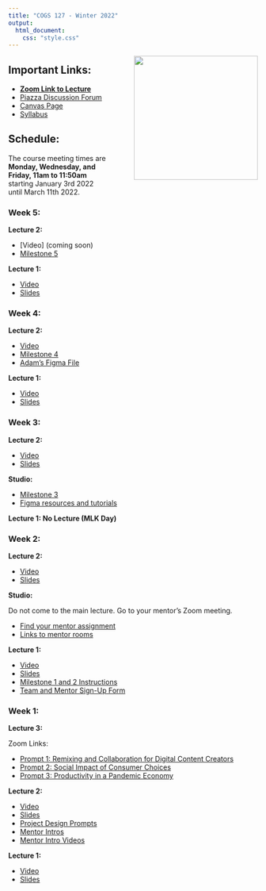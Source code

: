 ```yaml
---
title: "COGS 127 - Winter 2022"
output: 
  html_document:
    css: "style.css"
---
```


<a href="https://en.wikipedia.org/wiki/Saturn_Devouring_His_Son"><img src="saturn.png" style="float:right;width:250px;margin-left:50px;margin-bottom:25px;"></a>

## Important Links:

- [**Zoom Link to Lecture**](https://ucsd.zoom.us/j/94147038462)
- [Piazza Discussion Forum](https://piazza.com/ucsd/winter2022/cogs127)
- [Canvas Page](https://canvas.ucsd.edu/courses/34927)
- [Syllabus](https://docs.google.com/document/d/1JdQFcB2yX53teMEPZfQtVoQU2zGOb-5pBbqejgT928E/edit?usp=sharing)

## Schedule:

The course meeting times are 
**Monday, Wednesday, and Friday, 11am to 11:50am** starting January 3rd 2022 
until March 11th 2022.

### Week 5:

**Lecture 2:**

  - [Video] (coming soon)
  - [Milestone 5](https://docs.google.com/document/d/1137ooxjxhVMFcml-28kfd3O9ee7e4L2oZRnEbs47Uwc/edit?usp=sharing)

**Lecture 1:**

  - [Video](https://youtu.be/uSCbMvRW56Y)
  - [Slides](https://docs.google.com/presentation/d/1yBdowl-PCIVlE0sHN4azwr9bYco_aNSD15MKj4AgEdI/edit?usp=sharing)

### Week 4:

**Lecture 2:**

  - [Video](https://youtu.be/92DImnCm78Y)
  - [Milestone 4](https://docs.google.com/document/d/1h9IfC71HF6uYT6LwLRUeKzrPXT4bmQeyIbegYU4MS0Q/edit?usp=sharing)
  - [Adam's Figma File](https://www.figma.com/file/KjRMbCiqPjgFbZdHHzdndb/1%2F28?node-id=201%3A4067)

**Lecture 1:**

  - [Video](https://youtu.be/1QaTf3Y1XqE)
  - [Slides](https://docs.google.com/presentation/d/1GUk8zuXlyTWGuFwl_Pi0ABaKy3tmIOfhB-E9HlZngV0/edit?usp=sharing)

### Week 3:

**Lecture 2:**

  - [Video](https://youtu.be/lKu7-qYj1r8)
  - [Slides](https://docs.google.com/presentation/d/1QG_1tG9-3oiaq6mwK1jj7zHsjWNOK4W2elPcphHbAFg/edit?usp=sharing)

**Studio:**

- [Milestone 3](https://docs.google.com/document/d/156bXpAZ6e3oyrclh6qWvzKhYXcjp1iErts40ewHe3eU/edit?usp=sharing)
- [Figma resources and tutorials](https://docs.google.com/document/d/1XyImIRs7U2VQBh-rmtJVCB4E43PRtYEcXM0b12zS9Cc/edit?usp=sharing)

**Lecture 1: No Lecture (MLK Day)**

### Week 2:

**Lecture 2:**

  - [Video](https://youtu.be/XrXEZ0IiYtc)
  - [Slides](https://docs.google.com/presentation/d/1DVAGhSNrN7WQQOwJiOLaA8sEqtfoT8jUa_5CCKKCXrg/edit?usp=sharing)

**Studio:**
  
  Do not come to the main lecture. Go to your mentor's Zoom meeting.

  - [Find your mentor assignment](https://docs.google.com/spreadsheets/d/1C2b8ukxldZmQ8ru3IZe-V5N7Ex1IBeyVJeMVfVSti_E/edit?usp=sharing)
  - [Links to mentor rooms](https://docs.google.com/document/d/1fa0RJkTf0BcnDQUaFWw-rjw1MpoLvI_VGAq4nDpqFRE/edit)

**Lecture 1:**

  - [Video](https://youtu.be/f4c2_X98eWg)
  - [Slides](https://docs.google.com/presentation/d/1WmrC8dxQ4truRZa4DiHHiYsMGXgb7YiOluCs7WNWqg8/edit?usp=sharing)
  - [Milestone 1 and 2 Instructions](https://docs.google.com/document/d/1Ns9ej3XzDReYPu5q5U-_5DLLcKxUZHNw3Z5Vpu29hVw/edit?usp=sharing)
  - [Team and Mentor Sign-Up Form](https://forms.gle/y8Nsc7jdSVNjSYRJ8)

### Week 1:

**Lecture 3:**

Zoom Links:

  - [Prompt 1: Remixing and Collaboration for Digital Content Creators ](https://ucsd.zoom.us/j/93607351760)
  - [Prompt 2: Social Impact of Consumer Choices ](https://ucsd.zoom.us/my/kendallnakai)
  - [Prompt 3: Productivity in a Pandemic Economy ](https://ucsd.zoom.us/j/94147038462)

**Lecture 2:**

  - [Video](https://youtu.be/ik4QypJ3lyU)
  - [Slides](https://docs.google.com/presentation/d/1yWVK7JUIuEmR-T9RhDBmT8kudeTqSBI6uFuRwQ3-xB8/edit?usp=sharing)
  - [Project Design Prompts](https://docs.google.com/document/d/1JCqJPEhz1hK7kltdw8Pq50cFTxq54IN84E7XRJ1fKHg/edit?usp=sharing)
  - [Mentor Intros](https://docs.google.com/document/d/1fa0RJkTf0BcnDQUaFWw-rjw1MpoLvI_VGAq4nDpqFRE/edit?usp=sharing)
  - [Mentor Intro Videos](https://youtu.be/rXVMUY_8RG4)

**Lecture 1:**

  - [Video](https://youtu.be/NhRw3jXl-vQ)
  - [Slides](https://docs.google.com/presentation/d/19B4J8erjY4mtg0qvGdFL5DY4bAb9OSk-dDLloUlqqzI/edit?usp=sharing)
  

